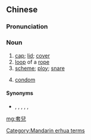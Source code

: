 {{also|套儿}}
==Chinese==
{{zh-forms|s=套儿}}

===Pronunciation===
{{zh-pron
|m=tàor
|cat=n
}}

===Noun===
{{zh-noun}}

# [[cap]]; [[lid]]; [[cover]]
# [[loop]] of a [[rope]]
# [[scheme]]; [[ploy]]; [[snare]]
# {{lb|zh|colloquial}} [[condom]]

====Synonyms====
* {{sense|condom}} {{zh-l|安全套}}, {{zh-l|保險套}}, {{zh-l|避孕套}}, {{zh-l|如意套}} {{qualifier|Singapore & Malaysia}}, {{zh-l|衛生套}}, {{zh-l|陰莖套}}

[[Category:Mandarin erhua terms]]

[[mg:套兒]]